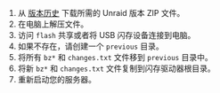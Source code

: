 1. 从 [版本历史](../../../download_list.mdx) 下载所需的 Unraid 版本 ZIP 文件。
2. 在电脑上解压文件。
3. 访问 `flash` 共享或者将 USB 闪存设备连接到电脑。
4. 如果不存在，请创建一个 `previous` 目录。
5. 将所有 `bz*` 和 `changes.txt` 文件移到 `previous` 目录中。
6. 将新 `bz*` 和 `changes.txt` 文件复制到闪存驱动器根目录。
7. 重新启动您的服务器。
